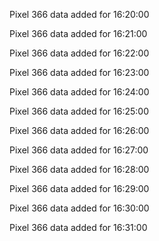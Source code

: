 Pixel 366 data added for 16:20:00

Pixel 366 data added for 16:21:00

Pixel 366 data added for 16:22:00

Pixel 366 data added for 16:23:00

Pixel 366 data added for 16:24:00

Pixel 366 data added for 16:25:00

Pixel 366 data added for 16:26:00

Pixel 366 data added for 16:27:00

Pixel 366 data added for 16:28:00

Pixel 366 data added for 16:29:00

Pixel 366 data added for 16:30:00

Pixel 366 data added for 16:31:00

